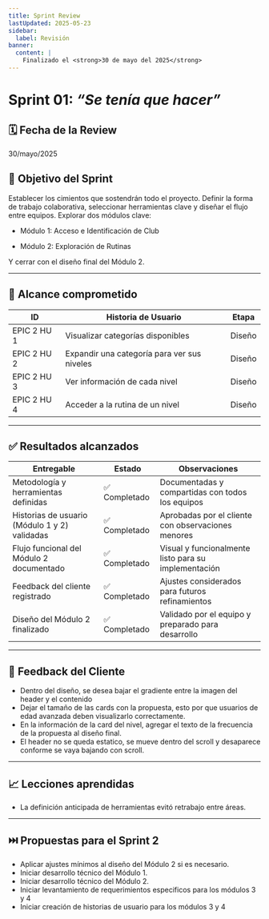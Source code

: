 ```yaml
---
title: Sprint Review
lastUpdated: 2025-05-23
sidebar:
  label: Revisión
banner:
  content: |
    Finalizado el <strong>30 de mayo del 2025</strong>
---
```

# Sprint 01: *“Se tenía que hacer”*

## 🗓️ Fecha de la Review
30/mayo/2025

## 🎯 Objetivo del Sprint

Establecer los cimientos que sostendrán todo el proyecto.
Definir la forma de trabajo colaborativa, seleccionar herramientas clave y diseñar el flujo entre equipos.
Explorar dos módulos clave:

- Módulo 1: Acceso e Identificación de Club

- Módulo 2: Exploración de Rutinas

Y cerrar con el diseño final del Módulo 2.

---

## 📌 Alcance comprometido

| ID            | Historia de Usuario                             | Etapa         |
|---------------|-------------------------------------------------|---------------|
| EPIC 2 HU 1   | Visualizar categorías disponibles               | Diseño        |
| EPIC 2 HU 2   | Expandir una categoría para ver sus niveles     | Diseño        |
| EPIC 2 HU 3   | Ver información de cada nivel                   | Diseño        |
| EPIC 2 HU 4   | Acceder a la rutina de un nivel                 | Diseño        |

---

## ✅ Resultados alcanzados

| Entregable                                     | Estado        | Observaciones                                       |
|------------------------------------------------|---------------|-----------------------------------------------------|
| Metodología y herramientas definidas           | ✅ Completado | Documentadas y compartidas con todos los equipos    |
| Historias de usuario (Módulo 1 y 2) validadas  | ✅ Completado | Aprobadas por el cliente con observaciones menores  |
| Flujo funcional del Módulo 2 documentado       | ✅ Completado | Visual y funcionalmente listo para su implementación|
| Feedback del cliente registrado                | ✅ Completado | Ajustes considerados para futuros refinamientos     |
| Diseño del Módulo 2 finalizado                 | ✅ Completado | Validado por el equipo y preparado para desarrollo  |

---

## 📣 Feedback del Cliente

- Dentro del diseño, se desea bajar el gradiente entre la imagen del header y el contenido
- Dejar el tamaño de las cards con la propuesta, esto por que usuarios de edad avanzada deben visualizarlo correctamente.
- En la información de la card del nivel, agregar el texto de la frecuencia de la propuesta al diseño final.
- El header no se queda estatico, se mueve dentro del scroll y desaparece conforme se vaya bajando con scroll.

---

## 📈 Lecciones aprendidas

- La definición anticipada de herramientas evitó retrabajo entre áreas.

---

## ⏭️ Propuestas para el Sprint 2

- Aplicar ajustes mínimos al diseño del Módulo 2 si es necesario.
- Iniciar desarrollo técnico del Módulo 1.
- Iniciar desarrollo técnico del Módulo 2.
- Iniciar levantamiento de requerimientos especificos para los módulos 3 y 4
- Iniciar creación de historias de usuario para los módulos 3 y 4

